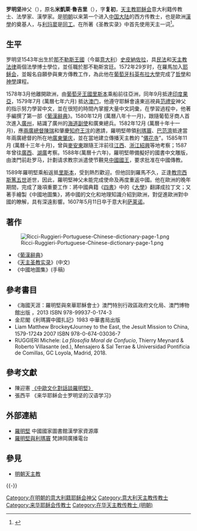 '''罗明坚'''神父（{{bd|1543年||1607年5月11日|catIdx=L罗}}），原名'''米凱萊·魯吉里'''（{{lang-it|Michele Ruggieri}}），字'''复初'''，[[天主教|天主教]][[耶稣会|耶稣会]]意大利籍传教士、法學家、漢學家。是[[明朝|明朝]]以来第一个进入[[中国大陆|中国大陆]]的西方传教士，也是歐洲[[漢學|漢學]]的奠基人，与[[利玛窦|利玛窦]]是[[同工|同工]]。在所著《圣教实录》中首先使用天主一词<ref>{{cite book|author=孔祥民|title=世界中古史|date=2016|publisher=北京师范大学出版社|location=中国北京|isbn=9787303187188|page=75}}</ref>。

==生平==
罗明坚1543年出生於[[那不勒斯王國|那不勒斯王國]]（今屬[[意大利|意大利]]）[[史皮納佐拉|史皮納佐拉]]，具[[民法|民法]]和[[教会法_(天主教会)|天主教法律]]兩個法學博士學位，並任職於那不勒斯宮廷。1572年29岁时，在羅馬加入[[耶稣会|耶稣会]]，並報名自願參與東方傳教工作，為此他在[[葡萄牙|葡萄牙]][[科英布拉大學|科英布拉大學]]完成了[[哲學|哲學]]和[[神學|神學]]課程。

1578年3月他離開歐洲，由[[葡萄牙王國|葡萄牙王國]][[里斯本|里斯本]]乘船前往亞洲，同年9月抵達[[印度|印度]][[果亞|果亞]]，1579年7月 (萬曆七年六月) 抵达[[澳门|澳门]]，他遵守耶穌會遠東巡視員[[范禮安|范禮安]]神父的指示努力學習中文，並在很短的時間內掌握大量中文詞彙，在學習過程中，他著手編撰了第一部《[[葡漢辭典|葡漢辭典]]》。1580年12月 (萬曆八年十一月)，跟隨葡萄牙商人首次進入[[廣州|廣州]]，結識了廣州的[[海道副使|海道副使]]和廣東總兵。1582年12月 (萬曆十年十一月)，應[[兩廣總督|兩廣總督]][[陳瑞|陳瑞]]和肇慶[[知府|知府]][[王泮_(萬曆進士)|王泮]]的邀請，羅明堅帶領[[利瑪竇|利瑪竇]]、[[巴范濟|巴范濟]]抵達當年兩廣總督的所在地[[廣東|廣東]][[肇庆|肇庆]]，並在當地建立傳播天主教的 "[[僊花寺|僊花寺]]"。1585年11月 (萬曆十三年十月)，曾與[[麥安東|麥安東]]跟隨王泮前往[[江西|江西]]、[[浙江|浙江]][[紹興|紹興]]等地考察；1587年曾往[[廣西|廣西]]、[[湖廣|湖廣]]考察。1588年(萬曆十六年)，羅明堅帶備擬好的國書中文雕版，由澳門前赴罗马，計劃请求教宗派遣使节覲見[[明神宗|中國國王]]，要求批准在中國傳教。

1589年羅明堅乘船返抵[[里斯本|里斯本]]，受到熱烈歡迎。但他回到羅馬不久，正逢[[教宗|教宗]][[西斯篤五世|西斯篤五世]]逝世，因此，羅明堅神父未能完成使命及再度重返中國。他在歐洲的晚年期間，完成了幾項重要工作：將中國典籍《[[四書|四書]]》中的《[[大學_(經傳)|大學]]》翻譯成拉丁文；又著手繪製《中國地圖集》，將中國的文化和地理知識介紹到歐洲，對促進歐洲對中國的瞭解，具有深遠影響。1607年5月11日卒于意大利[[萨莱诺|萨莱诺]]。

==著作==
[[File:Ricci-Ruggieri-Portuguese-Chinese-dictionary-page-1.png|thumb]]
*《[[葡漢辭典|葡漢辭典]]》
*《[[天主实录|天主圣教实录]]》(中文)
*《中國地圖集》(手稿)

==參考書目==
* 《海國天涯：羅明堅與來華耶穌會士》澳門特別行政區政府文化局、澳門博物館出版 ，2013 ISBN 978-99937-0-174-3
*  金尼閣《利瑪竇中國扎記》1983 中華書局出版
*  Liam Matthew Brockey《Journey to the East, the Jesuit Mission to China, 1579-1724》{{en}} 2007 ISBN 978-0-674-03036-7
* RUGGIERI Michele: ''La filosofía Moral de Confucio'', Thierry Meynard & Roberto Villasante (ed.), Mensajero & Sal Terrae & Universidad Pontificia de Comillas, GC Loyola, Madrid, 2018.

==參考文獻==
{{reflist}}
* 陳迎憲 [http://www.macaumuseum.gov.mo/w3MMsource/RS_EUdialogue.aspx 《中歐文化對話談羅明堅》] 
* 張西平 《来华耶稣会士罗明坚的汉语学习》

==外部連結==
* [https://web.archive.org/web/20070727004252/http://form.nlc.gov.cn/sino/show.php?id=94 羅明堅] 中國國家圖書館漢學家資源庫
* [https://web.archive.org/web/20070102033108/http://www.vaticanradio.org/cinesebig5/churchistory/riccicina/ricci03.html 羅明堅與利瑪竇] 梵諦岡廣播電台

==參見==
* [[明朝天主教|明朝天主教]]

{{-}}
{{中国基督教史|明}}
{{赴华外国传教士列表}}

{{Authority control}}
[[Category:在明朝的意大利籍耶稣会神父|Category:在明朝的意大利籍耶稣会神父]]
[[Category:意大利天主教传教士|Category:意大利天主教传教士]]
[[Category:来华耶稣会传教士|Category:来华耶稣会传教士]]
[[Category:在华天主教传教士_(明朝)|Category:在华天主教传教士 (明朝)]]